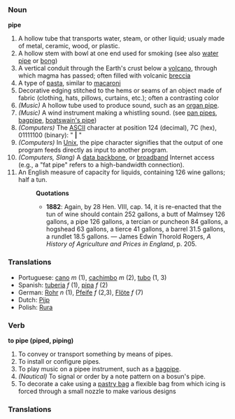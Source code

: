 === Noun ===

'''pipe'''
#A hollow tube that transports water, steam, or other liquid; usualy made of metal, ceramic, wood, or plastic.
#A hollow stem with  bowl at one end used for smoking (see also [[water pipe]] or [[bong]])
#A vertical conduit through the Earth's crust below a [[volcano]], through which magma has passed; often filled with volcanic [[breccia]]
#A type of [[pasta]], similar to [[macaroni]]
#Decorative edging stitched to the hems or seams of an object made of fabric (clothing, hats, pillows, curtains, etc.); often a contrasting color
#''(Music)'' A hollow tube used to produce sound, such as an [[organ pipe]].
#''(Music)'' A wind instrument making a whistling sound. (see [[pan pipes]], [[bagpipe]], [[boatswain's pipe]])
#''(Computers)'' The [[ASCII]] character at position 124 (decimal),  7C (hex),  01111100 (binary): " '''|''' "
#''(Computers)'' In [[Unix]], the pipe character signifies that the output of one program feeds directly as input to another program.
#''(Computers, Slang)''  A [[data backbone]], or [[broadband]] Internet access (e.g., a "fat pipe" refers to a high-bandwidth connection).
#An English measure of capacity for liquids, containing 126 wine gallons; half a tun.
#:'''Quotations'''
#:*'''1882''': Again, by 28 Hen. VIII, cap. 14, it is re-enacted that the tun of wine should contain 252 gallons, a butt of Malmsey 126 gallons, a pipe 126 gallons, a tercian or puncheon 84 gallons, a hogshead 63 gallons, a tierce 41 gallons, a barrel 31.5 gallons, a rundlet 18.5 gallons. &mdash; James Edwin Thorold Rogers, ''A History of Agriculture and Prices in England'', p. 205.

=== Translations ===
* Portuguese: [[cano]] ''m'' (1), [[cachimbo]] ''m'' (2), [[tubo]] (1, 3)
* Spanish: [[tuberia]] ''f'' (1), [[pipa]] ''f'' (2)
* German: [[Rohr]] ''n'' (1), [[Pfeife ]] ''f'' (2,3), [[Flöte]] ''f'' (7)
* Dutch: [[Pijp]]
* Polish: [[Rura]]

=== Verb ===

'''to pipe (piped, piping)'''
#To convey or transport something by means of pipes.
#To install or configure pipes.
#To play music on a pipee instrument, such as a [[bagpipe]].
#''(Nautical)'' To signal or order by a note pattern on a bosun's pipe.
#To decorate a cake using a [[pastry bag]] a flexible bag from which icing is forced through a small nozzle to make various designs


=== Translations ===
